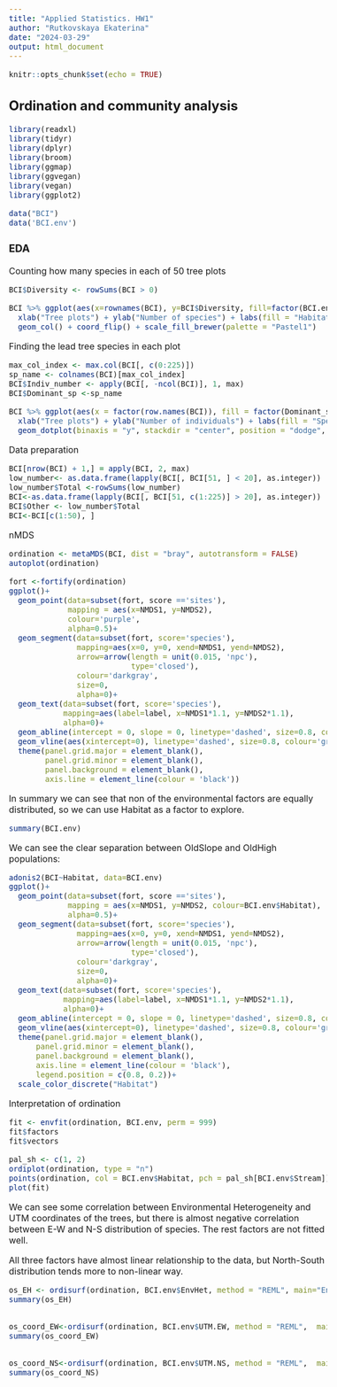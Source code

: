 ```yaml
---
title: "Applied Statistics. HW1"
author: "Rutkovskaya Ekaterina"
date: "2024-03-29"
output: html_document
---
```

<style type="text/css">
  body{
  font-size: 12pt;
}
</style>


```r
knitr::opts_chunk$set(echo = TRUE)
```

## Ordination and community analysis


```r
library(readxl)
library(tidyr)
library(dplyr)
library(broom)
library(ggmap)
library(ggvegan)
library(vegan)
library(ggplot2)

data("BCI")
data('BCI.env')
```

### EDA

Counting how many species in each of 50 tree plots 
```r
BCI$Diversity <- rowSums(BCI > 0)

BCI %>% ggplot(aes(x=rownames(BCI), y=BCI$Diversity, fill=factor(BCI.env$Habitat))) +
  xlab("Tree plots") + ylab("Number of species") + labs(fill = "Habitat") +
  geom_col() + coord_flip() + scale_fill_brewer(palette = "Pastel1")
```


Finding the lead tree species in each plot
```r
max_col_index <- max.col(BCI[, c(0:225)])
sp_name <- colnames(BCI)[max_col_index]
BCI$Indiv_number <- apply(BCI[, -ncol(BCI)], 1, max)
BCI$Dominant_sp <-sp_name

BCI %>% ggplot(aes(x = factor(row.names(BCI)), fill = factor(Dominant_sp), y = Indiv_number)) +
  xlab("Tree plots") + ylab("Number of individuals") + labs(fill = "Species") +
  geom_dotplot(binaxis = "y", stackdir = "center", position = "dodge", binwidth = 5) + scale_fill_brewer(palette = "Set2")
```

Data preparation
```r
BCI[nrow(BCI) + 1,] = apply(BCI, 2, max)
low_number<- as.data.frame(lapply(BCI[, BCI[51, ] < 20], as.integer))
low_number$Total <-rowSums(low_number)
BCI<-as.data.frame(lapply(BCI[, BCI[51, c(1:225)] > 20], as.integer))
BCI$Other <- low_number$Total
BCI<-BCI[c(1:50), ]
```

nMDS
```r
ordination <- metaMDS(BCI, dist = "bray", autotransform = FALSE)
autoplot(ordination)
```

```r
fort <-fortify(ordination)
ggplot()+
  geom_point(data=subset(fort, score =='sites'),
             mapping = aes(x=NMDS1, y=NMDS2),
             colour='purple',
             alpha=0.5)+
  geom_segment(data=subset(fort, score='species'),
               mapping=aes(x=0, y=0, xend=NMDS1, yend=NMDS2),
               arrow=arrow(length = unit(0.015, 'npc'),
                           type='closed'),
               colour='darkgray',
               size=0,
               alpha=0)+
  geom_text(data=subset(fort, score='species'),
            mapping=aes(label=label, x=NMDS1*1.1, y=NMDS2*1.1),
            alpha=0)+
  geom_abline(intercept = 0, slope = 0, linetype='dashed', size=0.8, colour='gray')+
  geom_vline(aes(xintercept=0), linetype='dashed', size=0.8, colour='gray')+
  theme(panel.grid.major = element_blank(),
        panel.grid.minor = element_blank(),
        panel.background = element_blank(),
        axis.line = element_line(colour = 'black'))
```

In summary we can see that non of the environmental factors are equally distributed, so we can use Habitat as a factor to explore. 
```r
summary(BCI.env)
```

We can see the clear separation between OldSlope and OldHigh populations:
```r
adonis2(BCI~Habitat, data=BCI.env)
ggplot()+
  geom_point(data=subset(fort, score =='sites'),
             mapping = aes(x=NMDS1, y=NMDS2, colour=BCI.env$Habitat),
             alpha=0.5)+ 
  geom_segment(data=subset(fort, score='species'),
               mapping=aes(x=0, y=0, xend=NMDS1, yend=NMDS2),
               arrow=arrow(length = unit(0.015, 'npc'),
                           type='closed'),
               colour='darkgray',
               size=0,
               alpha=0)+
  geom_text(data=subset(fort, score='species'),
            mapping=aes(label=label, x=NMDS1*1.1, y=NMDS2*1.1),
            alpha=0)+
  geom_abline(intercept = 0, slope = 0, linetype='dashed', size=0.8, colour='gray')+
  geom_vline(aes(xintercept=0), linetype='dashed', size=0.8, colour='gray')+
  theme(panel.grid.major = element_blank(),
      panel.grid.minor = element_blank(),
      panel.background = element_blank(),
      axis.line = element_line(colour = 'black'),
      legend.position = c(0.8, 0.2))+
  scale_color_discrete("Habitat")
```

Interpretation of ordination
```r
fit <- envfit(ordination, BCI.env, perm = 999)
fit$factors
fit$vectors

pal_sh <- c(1, 2)
ordiplot(ordination, type = "n")
points(ordination, col = BCI.env$Habitat, pch = pal_sh[BCI.env$Stream])
plot(fit)

```

We can see some correlation between Environmental Heterogeneity and UTM coordinates of the trees, but there is almost negative correlation between E-W and N-S distribution of species. The rest factors are not fitted well. 


All three factors have almost linear relationship to the data, but North-South distribution tends more to non-linear way.
```r
os_EH <- ordisurf(ordination, BCI.env$EnvHet, method = "REML", main="Envitonmental Heterogenity", xlab="NMDS1", ylab="NMDS2", bubble=5)
summary(os_EH)


os_coord_EW<-ordisurf(ordination, BCI.env$UTM.EW, method = "REML",  main="East-West coordinates", xlab="NMDS1", ylab="NMDS2", bubble=5)
summary(os_coord_EW)


os_coord_NS<-ordisurf(ordination, BCI.env$UTM.NS, method = "REML",  main="North-South coordinates", xlab="NMDS1", ylab="NMDS2", bubble=5)
summary(os_coord_NS)

```
